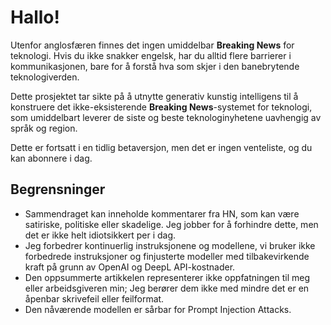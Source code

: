 
<CallToAction />

# Hallo!

Utenfor anglosfæren finnes det ingen umiddelbar **Breaking News** for teknologi.
Hvis du ikke snakker engelsk, har du alltid flere barrierer i kommunikasjonen, bare for å forstå hva som skjer i den banebrytende teknologiverden.

<Callout type="info" emoji="💬">

Dette prosjektet tar sikte på å utnytte generativ kunstig intelligens til å konstruere det ikke-eksisterende **Breaking News**-systemet for teknologi, som umiddelbart leverer de siste og beste teknologinyhetene uavhengig av språk og region.

</Callout>

Dette er fortsatt i en tidlig betaversjon, men det er ingen venteliste, og du kan abonnere i dag.

## Begrensninger

- Sammendraget kan inneholde kommentarer fra HN, som kan være satiriske, politiske eller skadelige. Jeg jobber for å forhindre dette, men det er ikke helt idiotsikkert per i dag.
- Jeg forbedrer kontinuerlig instruksjonene og modellene, vi bruker ikke forbedrede instruksjoner og finjusterte modeller med tilbakevirkende kraft på grunn av OpenAI og DeepL API-kostnader.
- Den oppsummerte artikkelen representerer ikke oppfatningen til meg eller arbeidsgiveren min; Jeg berører dem ikke med mindre det er en åpenbar skrivefeil eller feilformat.
- Den nåværende modellen er sårbar for Prompt Injection Attacks.
